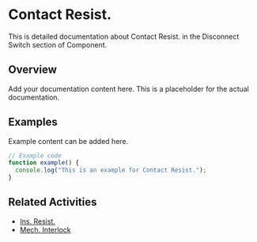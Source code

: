 # Contact Resist.

This is detailed documentation about Contact Resist. in the Disconnect Switch section of Component.

## Overview

Add your documentation content here. This is a placeholder for the actual documentation.

## Examples

Example content can be added here.

```typescript
// Example code
function example() {
  console.log("This is an example for Contact Resist.");
}
```

## Related Activities

- [Ins. Resist.](/docs/component/disconnect-switch/ins-resist)
- [Mech. Interlock](/docs/component/disconnect-switch/mech-interlock)
